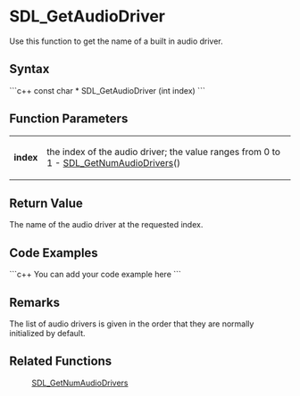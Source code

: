 <!-- pragma section-numbers off -->
<!-- pragma disable-camelcase -->

= SDL_GetAudioDriver =
Use this function to get the name of a built in audio driver. 


== Syntax ==
```c++
const char * SDL_GetAudioDriver (int index)
```

== Function Parameters ==
{|
|'''index'''
|the index of the audio driver; the value ranges from 0 to 1 - [[SDL_GetNumAudioDrivers]]()
|}

== Return Value ==
The name of the audio driver at the requested index.  

== Code Examples ==
```c++
You can add your code example here
```

== Remarks ==
The list of audio drivers is given in the order that they are normally initialized by default.

== Related Functions ==
:[[SDL_GetNumAudioDrivers]]
